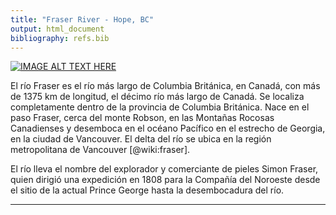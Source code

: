 ```yaml
---
title: "Fraser River - Hope, BC"
output: html_document
bibliography: refs.bib
---
```


[![IMAGE ALT TEXT HERE](http://img.youtube.com/vi/Pl7ZEt1LFiQ/0.jpg)](http://www.youtube.com/watch?v=Pl7ZEt1LFiQ)

El río Fraser es el río más largo de Columbia Británica, en Canadá, con más de 1375 km de longitud, el décimo río más largo de Canadá. Se localiza completamente dentro de la provincia de Columbia Británica. Nace en el paso Fraser, cerca del monte Robson, en las Montañas Rocosas Canadienses y desemboca en el océano Pacífico en el estrecho de Georgia, en la ciudad de Vancouver. El delta del río se ubica en la región metropolitana de Vancouver [@wiki:fraser].

El río lleva el nombre del explorador y comerciante de pieles Simon Fraser, quien dirigió una expedición en 1808 para la Compañía del Noroeste desde el sitio de la actual Prince George hasta la desembocadura del río.

-------------------------